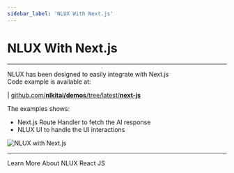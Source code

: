 ```yaml
---
sidebar_label: 'NLUX With Next.js'
---
```



# NLUX With Next.js
---

NLUX has been designed to easily integrate with Next.js<br />
Code example is available at:

| [github.com/**nlkitai/demos**/tree/latest/**next-js**](https://github.com/nlkitai/demos/tree/latest/next-js/nlux-with-app-router)

The examples shows:

* Next.js Route Handler to fetch the AI response
* NLUX UI to handle the UI interactions

![NLUX with Next.js](/images/screens/nlux-next.png)

---

<Link className="learn-more-link button button--secondary" to="/learn/get-started?platform=react-js">Learn More About NLUX React JS</Link>
